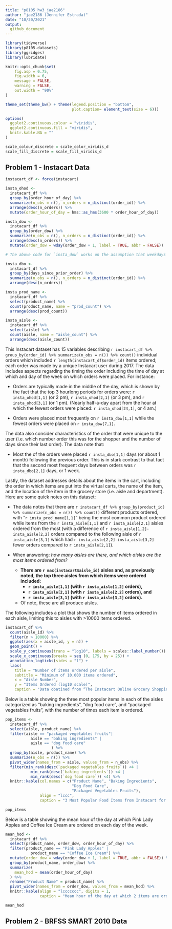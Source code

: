 ```yaml
---
title: "p8105_hw3_jae2186"
author: "jae2186 (Jennifer Estrada)"
date: "10/20/2021"
output:
  github_document
---
```


```r
library(tidyverse)
library(p8105.datasets)
library(ggridges)
library(lubridate)

knitr::opts_chunk$set(
	fig.asp = 0.75,
	fig.width = 6,
	message = FALSE,
	warning = FALSE,
	out.width = "90%"
)

theme_set(theme_bw() + theme(legend.position = "bottom", 
                             plot.caption= element_text(size = 6)))

options(
  ggplot2.continuous.colour = "viridis",
  ggplot2.continuous.fill = "viridis",
  knitr.kable.NA = ""
)

scale_colour_discrete = scale_color_viridis_d
scale_fill_discrete = scale_fill_viridis_d

```


## Problem 1 - Instacart Data

```r

instacart_df <- force(instacart)

insta_ohod <-
  instacart_df %>% 
  group_by(order_hour_of_day) %>% 
  summarize(n_obs = n(), n_orders = n_distinct(order_id)) %>% 
  arrange(desc(n_orders)) %>% 
  mutate(order_hour_of_day = hms::as_hms(3600 * order_hour_of_day))

insta_dow <-
  instacart_df %>% 
  group_by(order_dow) %>% 
  summarize(n_obs = n(), n_orders = n_distinct(order_id)) %>% 
  arrange(desc(n_orders)) %>% 
  mutate(order_dow = wday(order_dow + 1, label = TRUE, abbr = FALSE))

# The above code for `insta_dow` works on the assumption that weekdays were coded to start on Sunday, which was coded as '0'.

insta_dbo <-
  instacart_df %>% 
  group_by(days_since_prior_order) %>% 
  summarize(n_obs = n(), n_orders = n_distinct(order_id)) %>% 
  arrange(desc(n_orders))

insta_prod_name <- 
  instacart_df %>% 
  select(product_name) %>% 
  count(product_name, name = "prod_count") %>% 
  arrange(desc(prod_count))

insta_aisle <-
  instacart_df %>% 
  select(aisle) %>% 
  count(aisle, name = "aisle_count") %>% 
  arrange(desc(aisle_count))

```

This Instacart dataset has 15 variables describing `r instacart_df %>% group_by(order_id) %>% summarize(n_obs = n()) %>% count()` individual orders which included `r length(instacart_df$order_id)` items ordered; each order was made by a unique Instacart user during 2017. The data includes aspects regarding the timing the order including the time of day at which and day of the week on which orders were placed. For instance: 

* Orders are typically made in the middle of the day, which is shown by the fact that the top 3 hourlong periods for orders were: `r insta_ohod[1,1]` (or 2 pm), `r insta_ohod[2,1]` (or 3 pm), and `r insta_ohod[3,1]` (or 1 pm). (Nearly half-a-day apart from the hour at which the fewest orders were placed: `r insta_ohod[24,1]`, or 4 am.)

* Orders were placed most frequently on `r insta_dow[1,1]` while the fewest orders were placed on `r insta_dow[7,1]`.

The data also consider characteristics of the order that were unique to the user (i.e. which number order this was for the shopper and the number of days since their last order). The data note that:

* Most the of the orders were placed `r insta_dbo[1,1]` days (or about 1 month) following the previous order. This is in stark contrast to that fact that the second most frequent days between orders was `r insta_dbo[2,1]` days, or 1 week.

Lastly, the dataset addresses details about the items in the cart, including the order in which items are put into the virtual carts, the name of the item, and the location of the item in the grocery store (i.e. aisle and department). Here are some quick notes on this dataset:

* The data notes that there are `r instacart_df %>% group_by(product_id) %>% summarize(n_obs = n()) %>% count()` different products ordered, with "`r insta_prod_name[1,1]`" being the most common product ordered while items from the `r insta_aisle[1,1]` and `r insta_aisle[2,1]` aisles ordered from the most (with a difference of `r insta_aisle[1,2]-insta_aisle[2,2]` orders compared to the following aisle of `r insta_aisle[3,1]` which had `r insta_aisle[2,2]-insta_aisle[3,2]` fewer orders compared to `r insta_aisle[2,1]`).

* When answering: <i>how many aisles are there, and which aisles are the most items ordered from? </i>
  * <b>There are `r max(instacart$aisle_id)` aisles and, as previously noted, the top three aisles from which items were ordered included: 
    * `r insta_aisle[1,1]` (with `r insta_aisle[1,2]` orders), 
    * `r insta_aisle[2,1]` (with `r insta_aisle[2,2]` orders), and 
    * `r insta_aisle[3,1]` (with `r insta_aisle[3,2]` orders). </b>
  * Of note, these are all produce aisles. 
  
The following includes a plot that shows the number of items ordered in each aisle, limiting this to aisles with >10000 items ordered.

```r

instacart_df %>% 
  count(aisle_id) %>% 
  filter(n > 10000) %>% 
  ggplot(aes(x = aisle_id, y = n)) + 
  geom_point() + 
  scale_y_continuous(trans = "log10", labels = scales::label_number()) +
  scale_x_continuous(breaks = seq (0, 175, by = 25)) +
  annotation_logticks(sides = "l") +
  labs(
    title = "Number of items ordered per aisle", 
    subtitle = "Minimum of 10,000 items ordered", 
    x = "Aisle Number",
    y = "Items Ordered (log10 scale)",
    caption = "Data obatined from “The Instacart Online Grocery Shopping Dataset 2017”, https://www.instacart.com/datasets/grocery-shopping-2017 on 10/20/2021.")

```

Below is a table showing the three most popular items in each of the aisles categorized as “baking ingredients”, “dog food care”, and “packaged vegetables fruits”, with the number of times each item is ordered. 


```r

pop_items <-
  instacart_df %>% 
  select(aisle, product_name) %>% 
  filter(aisle == "packaged vegetables fruits"|
           aisle == "baking ingredients" |  
           aisle == "dog food care"
                    ) %>% 
  group_by(aisle, product_name) %>% 
  summarize(n_obs = n()) %>% 
  pivot_wider(names_from = aisle, values_from = n_obs) %>% 
  filter(min_rank(desc(`packaged vegetables fruits`)) <4 |
           min_rank(desc(`baking ingredients`)) <4 |
           min_rank(desc(`dog food care`)) <4) %>% 
  knitr::kable(col.names = c("Product Name", "Baking Ingredients", 
                             "Dog Food Care", 
                             "Packaged Vegetables Fruits"),
               align = "lccc",
               caption = "3 Most Popular Food Items from Instacart for 3 Aisles")

pop_items
```


Below is a table showing the mean hour of the day at which Pink Lady Apples and Coffee Ice Cream are ordered on each day of the week.

```r

mean_hod <- 
  instacart_df %>% 
  select(product_name, order_dow, order_hour_of_day) %>%
  filter(product_name == "Pink Lady Apples" | 
           product_name == "Coffee Ice Cream") %>% 
  mutate(order_dow = wday(order_dow + 1, label = TRUE, abbr = FALSE)) %>% 
  group_by(product_name, order_dow) %>% 
  summarize(
    mean_hod = mean(order_hour_of_day)
  ) %>% 
  rename("Product Name" = product_name) %>% 
  pivot_wider(names_from = order_dow, values_from = mean_hod) %>% 
  knitr::kable(align = "lccccccc", digits = 1,
               caption = "Mean hour of the day at which 2 items are ordered each day of the week via Instacart")

mean_hod
```




## Problem 2 - BRFSS SMART 2010 Data
